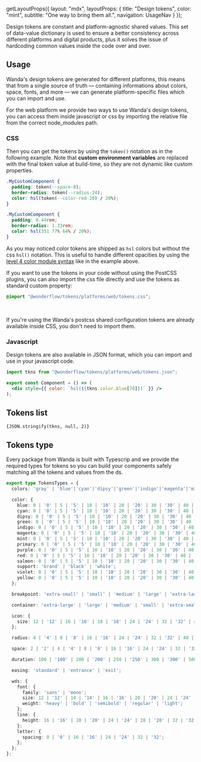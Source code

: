 
  getLayoutProps({
    layout: "mdx",
    layoutProps: {
      title: "Design tokens",
      color: "mint",
      subtitle: "One way to bring them all.",
      navigation: UsageNav
    }
  });

Design tokens are constant and platform-agnostic shared values. This set of data-value dictionary is used to ensure a better consistency across different platforms and digital products, plus it solves the issue of hardcoding common values inside the code over and over.

## Usage

Wanda's design tokens are generated for different platforms, this means that from a single source of truth — containing informations about colors, space, fonts, and more — we can generate platform-specific files which you can import and use.

For the web platform we provide two ways to use Wanda's design tokens, you can access them inside javascript or css by importing the relative file from the correct node_modules path.

### CSS

Then you can get the tokens by using the `token()` notation as in the following example. Note that **custom environment variables** are replaced with the final token value at build-time, so they are not dynamic like custom properties.

<Tab defaultValue="source" dimension="big">
  <TabPanel icon="layer-group" label="Source" value="source">

```css hideCopy
.MyCustomComponent {
  padding: token(--space-8);
  border-radius: token(--radius-24);
  color: hsl(token(--color-red-20) / 20%);
}
```

  </TabPanel>
  <TabPanel icon="arrow-right" label="Output" value="output">

```css hideCopy
.MyCustomComponent {
  padding: 0.44rem;
  border-radius: 1.33rem;
  color: hsl(351 77% 64% / 20%);
}
```

  </TabPanel>
</Tab>

As you may noticed color tokens are shipped as `hsl` colors but without the css `hsl()` notation. This is useful to handle different opacities by using the [level 4 color module syntax](https://www.w3.org/TR/css-color-4/#the-hsl-notation) like in the example above.

If you want to use the tokens in your code without using the PostCSS plugins, you can also import the css file directly and use the tokens as standard custom property:

```css
@import "@wonderflow/tokens/platforms/web/tokens.css";
```

<br />

<Snackbar kind="positive" title="About css tokens">If you're using the Wanda's postcss shared configuration tokens are already available inside CSS, you don't need to import them.</Snackbar>

### Javascript

Design tokens are also available in JSON format, which you can import and use in your javascript code.

```jsx
import tkns from "@wonderflow/tokens/platforms/web/tokens.json";

export const Component = () => (
  <div style={{ color: `hsl(${tkns.color.blue[70]})` }} />
);
```

## Tokens list

<Code language="json">{JSON.stringify(tkns, null, 2)}</Code>

## Tokens type

Every package from Wanda is built with Typescrip and we provide the required types for tokens so you can build your components safely matching all the tokens and values from the ds.

```ts
export type TokensTypes = {
  colors: 'gray' | 'blue'|'cyan'|'dipsy'|'green'|'indigo'|'magenta'|'mint'|'purple'|'red'|'salmon'|'support'|'violet'|'yellow';

  color: {
    blue: 0 | '0' | 5 | '5' | 10 | '10' | 20 | '20' | 30 | '30' | 40 | '40' | 50 | '50' | 60 | '60' | 70 | '70' | 80 | '80' | 90 | '90' | 100 | '100';
    cyan: 0 | '0' | 5 | '5' | 10 | '10' | 20 | '20' | 30 | '30' | 40 | '40' | 50 | '50' | 60 | '60' | 70 | '70' | 80 | '80' | 90 | '90' | 100 | '100';
    dipsy: 0 | '0' | 5 | '5' | 10 | '10' | 20 | '20' | 30 | '30' | 40 | '40' | 50 | '50' | 60 | '60' | 70 | '70' | 80 | '80' | 90 | '90' | 100 | '100';
    green: 0 | '0' | 5 | '5' | 10 | '10' | 20 | '20' | 30 | '30' | 40 | '40' | 50 | '50' | 60 | '60' | 70 | '70' | 80 | '80' | 90 | '90' | 100 | '100';
    indigo: 0 | '0' | 5 | '5' | 10 | '10' | 20 | '20' | 30 | '30' | 40 | '40' | 50 | '50' | 60 | '60' | 70 | '70' | 80 | '80' | 90 | '90' | 100 | '100';
    magenta: 0 | '0' | 5 | '5' | 10 | '10' | 20 | '20' | 30 | '30' | 40 | '40' | 50 | '50' | 60 | '60' | 70 | '70' | 80 | '80' | 90 | '90' | 100 | '100';
    mint: 0 | '0' | 5 | '5' | 10 | '10' | 20 | '20' | 30 | '30' | 40 | '40' | 50 | '50' | 60 | '60' | 70 | '70' | 80 | '80' | 90 | '90' | 100 | '100';
    primary: 0 | '0' | 5 | '5' | 10 | '10' | 20 | '20' | 30 | '30' | 40 | '40' | 50 | '50' | 60 | '60' | 70 | '70' | 80 | '80' | 90 | '90' | 100 | '100';
    purple: 0 | '0' | 5 | '5' | 10 | '10' | 20 | '20' | 30 | '30' | 40 | '40' | 50 | '50' | 60 | '60' | 70 | '70' | 80 | '80' | 90 | '90' | 100 | '100';
    red: 0 | '0' | 5 | '5' | 10 | '10' | 20 | '20' | 30 | '30' | 40 | '40' | 50 | '50' | 60 | '60' | 70 | '70' | 80 | '80' | 90 | '90' | 100 | '100';
    salmon: 0 | '0' | 5 | '5' | 10 | '10' | 20 | '20' | 30 | '30' | 40 | '40' | 50 | '50' | 60 | '60' | 70 | '70' | 80 | '80' | 90 | '90' | 100 | '100';
    support: 'brand' | 'black' | 'white';
    violet: 0 | '0' | 5 | '5' | 10 | '10' | 20 | '20' | 30 | '30' | 40 | '40' | 50 | '50' | 60 | '60' | 70 | '70' | 80 | '80' | 90 | '90' | 100 | '100';
    yellow: 0 | '0' | 5 | '5' | 10 | '10' | 20 | '20' | 30 | '30' | 40 | '40' | 50 | '50' | 60 | '60' | 70 | '70' | 80 | '80' | 90 | '90' | 100 | '100';
  };

  breakpoint: 'extra-small' | 'small' | 'medium' | 'large' | 'extra-large';

  container: 'extra-large' | 'large' | 'medium' | 'small' | 'extra-small';

  icon: {
    size: 12 | '12' | 16 | '16' | 18 | '18' | 24 | '24' | 32 | '32' | 40 | '40' | 48 | '48' | 56 | '56';
  };

  radius: 4 | '4' | 8 | '8' | 16 | '16' | 24 | '24' | 32 | '32' | 40 | '40' | 48 | '48';

  space: 2 | '2' | 4 | '4' | 8 | '8' | 16 | '16' | 24 | '24' | 32 | '32' | 40 | '40' | 48 | '48' | 56 | '56' | 64 | '64' | 72 | '72' | 80 | '80' | 88 | '88' | 96 | '96' | 104 | '104' | 112 | '112' | 120 | '120' | 128 | '128' | 136 | '136' | 144 | '144' | 152 | '152' | 160 | '160' | 168 | '168' | 176 | '176' | 184 | '184' | 192 | '192' | 200 | '200';

  duration: 100 | '100' | 200 | '200' | 250 | '250' | 300 | '300' | 500 | '500' | 750 | '750' | 1000 | '1000';

  easing: 'standard' | 'entrance' | 'exit';

  wds: {
    font: {
      family: 'sans' | 'mono';
      size: 12 | '12' | 14 | '14' | 16 | '16' | 20 | '20' | 24 | '24' | 28 | '28' | 32 | '32' | 40 | '40' | 48 | '48' | 56 | '56' | 68 | '68' | 80 | '80' | 96 | '96';
      weight: 'heavy' | 'bold' | 'semibold' | 'regular' | 'light';
    };
    line: {
      height: 16 | '16' | 20 | '20' | 24 | '24' | 28 | '28' | 32 | '32' | 36 | '36' | 40 | '40' | 48 | '48' | 56 | '56' | 64 |  '64' | 80 | '80' | 96 | '96' | 108 | '108';
    };
    letter: {
      spacing: 0 | '0' | 16 | '16' | 24 | '24' | 32 | '32';
    };
  };
};
```
